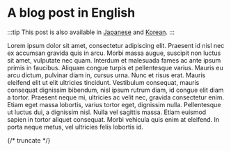 # A blog post in English

:::tip
This post is also available in [Japanese](/blog/ja/a-blog-post) and [Korean](/blog/ko/a-blog-post).
:::

Lorem ipsum dolor sit amet, consectetur adipiscing elit. Praesent id nisl nec ex accumsan gravida quis in arcu. Morbi massa augue, suscipit non luctus sit amet, vulputate nec quam. Interdum et malesuada fames ac ante ipsum primis in faucibus. Aliquam congue turpis et pellentesque varius. Mauris eu arcu dictum, pulvinar diam in, cursus urna. Nunc et risus erat. Mauris eleifend elit ut elit ultricies tincidunt. Vestibulum consequat, mauris consequat dignissim bibendum, nisl ipsum rutrum diam, id congue elit diam a tortor. Praesent neque mi, ultricies ac velit nec, gravida consectetur enim. Etiam eget massa lobortis, varius tortor eget, dignissim nulla. Pellentesque ut luctus dui, a dignissim nisl. Nulla vel sagittis massa. Etiam euismod sapien in tortor aliquet consequat. Morbi vehicula quis enim at eleifend. In porta neque metus, vel ultricies felis lobortis id.

{/* truncate */}
